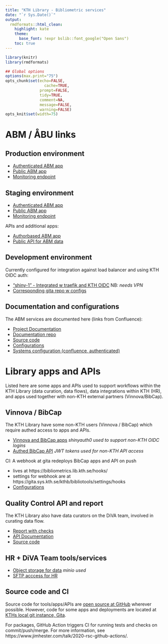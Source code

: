 ```yaml
---
title: "KTH Library - Bibliometric services"
date: "`r Sys.Date()`"
output:
  rmdformats::html_clean:
    highlight: kate
    theme:
      base_font: !expr bslib::font_google("Open Sans")
    toc: true    
---
```


```r
library(knitr)
library(rmdformats)

## Global options
options(max.print="75")
opts_chunk$set(echo=FALSE,
	             cache=TRUE,
               prompt=FALSE,
               tidy=TRUE,
               comment=NA,
               message=FALSE,
               warning=FALSE)
opts_knit$set(width=75)
```

# ABM / ÅBU links

## Production environment

- [Authenticated ABM app](https://kth.se/abm){target="_blank"}
- [Public ABM app](https://kth.se/abm/public){target="_blank"}
- [Monitoring endpoint](https://abm.sys.kth.se/_monitor){target="_blank"}

## Staging environment

- [Authenticated ABM app](https://shiny-2-r.referens.sys.kth.se/app/abm){target="_blank"}
- [Public ABM app](https://shiny-2-r.referens.sys.kth.se/public/){target="_blank"}
- [Monitoring endpoint](https://shiny-2-r.referens.sys.kth.se/app_direct/_monitor){target="_blank"}

APIs and additional apps:

- [Authorbased ABM app](https://bibliometrics.lib.kth.se/beta/authorbased/){target="_blank"}
- [Public API for ABM data](https://bibliometrics.lib.kth.se/testapi/__docs__/){target="_blank"}

## Development environment

Currently configured for integration against load balancer and using KTH OIDC auth:

- ["shiny-1" - Integrated w traefik and KTH OIDC](https://www-r.referens.sys.kth.se/abm){target="_blank"} NB: _needs VPN_
- [Corresponding gita repo w configs](https://gita.sys.kth.se/kthb/shinyproxy-debug){target="_blank"}

## Documentation and configurations

The ABM services are documented here (links from Confluence):

- [Project Documentation](https://kth-library.github.io/){target="_blank"}
- [Documentation repo](https://github.com/kth-library/KTH-Library.github.io){target="_blank"}
- [Source code](https://github.com/kth-library/bibliomatrix){target="_blank"}
- [Configurations](https://gita.sys.kth.se/kthb/kontarion-bundle){target="_blank"}
- [Systems configuration (confluence, authenticated)](https://confluence.sys.kth.se/confluence/pages/viewpage.action?pageId=70784672){target="_blank"}

# Library apps and APIs

Listed here are some apps and APIs used to support workflows within the KTH Library (data curation, data flows), data integrations within KTH (HR), and apps used together with non-KTH external partners (Vinnova/BibCap).

## Vinnova / BibCap

The KTH Library have some non-KTH users (Vinnova / BibCap) which require authed access to apps and APIs.

- [Vinnova and BibCap apps](https://bibliometrics.lib.kth.se/apps){target="_blank"} *shinyauth0 used to support non-KTH OIDC logins*
- [Authed BibCap API](https://bibliometrics.lib.kth.se/bibcap/__docs__/){target="_blank"} *JWT tokens used for non-KTH API access*

CI: A webhook at gita redeploys BibCap apps and API on push

  - lives at https://bibliometrics.lib.kth.se/hooks/
  - settings for webhook are at https://gita.sys.kth.se/kthb/bibliotools/settings/hooks
  - [Configurations](https://gita.sys.kth.se/kthb/auth0poc){target="_blank"}

## Quality Control API and report

The KTH Library also have data curators on the DiVA team, involved in curating data flow.

- [Report with checks](https://bibliometrics.lib.kth.se/qc/v1/check/report){target="_blank"}
- [API Documentation](https://bibliometrics.lib.kth.se/qc/__docs__/){target="_blank"}
- [Source code](https://github.com/kth-library/kthcorpus){target="_blank"}

## HR + DiVA Team tools/services

- [Object storage for data](https://data.lib.kth.se){target="_blank"} *minio used*
- [SFTP acccess for HR](https://bibliometrics.lib.kth.se){target="_blank"}

## Source code and CI

Source code for tools/apps/APIs are [open source at GitHub](https://github.com/kth-library){target="_blank"} wherever possible. 
However, code for some apps and deployments are located at [KTHs local git instance, Gita](https://gita.sys.kth.se/kthb/){target="_blank"}.

For packages, GitHub Action triggers CI for running tests and checks on commit/push/merge. For more information, see https://www.jimhester.com/talk/2020-rsc-github-actions/.


